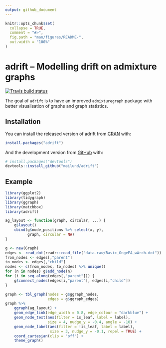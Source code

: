 ```yaml
---
output: github_document
---
```


<!-- README.md is generated from README.Rmd. Please edit that file -->

```r
knitr::opts_chunk$set(
  collapse = TRUE,
  comment = "#>",
  fig.path = "man/figures/README-",
  out.width = "100%"
)
```

# adrift -- Modelling drift on admixture graphs

[![Travis build status](https://travis-ci.org/mailund/adrift.svg?branch=master)](https://travis-ci.org/mailund/adrift)

The goal of `adrift` is to have an improved `admixturegraph` package with better visualisation of graphs and graph statistics.

## Installation

You can install the released version of adrift from [CRAN](https://CRAN.R-project.org) with:

``` r
install.packages("adrift")
```

And the development version from [GitHub](https://github.com/) with:

``` r
# install.packages("devtools")
devtools::install_github("mailund/adrift")
```

## Example


```r
library(ggplot2)
library(tidygraph)
library(ggraph)
library(matchbox)
library(adrift)

ag_layout <- function(graph, circular, ...) {
    g$layout()
    cbind(g$node_positions %>% select(x, y),
          graph, circular = NA)
}

g <- new(Graph)
edges <- read_dot(readr::read_file("data-raw/Basic_OngeEA_wArch.dot"))
from_nodes <- edges[,"parent"]
to_nodes <- edges[,"child"]
nodes <- c(from_nodes, to_nodes) %>% unique()
for (n in nodes) g$add_node(n)
for (i in seq_along(edges[,"parent"])) {
    g$connect_nodes(edges[i,"parent"], edges[i,"child"])
}

graph <- tbl_graph(nodes = g$ggraph_nodes,
                   edges = g$ggraph_edges)
graph %>%
    ggraph(ag_layout) +
    geom_edge_link(edge_width = 0.8, edge_colour = "darkblue") +
    geom_node_text(aes(filter = is_leaf, label = label),
                   size = 4, nudge_y = -0.4, angle = -10) +
    geom_node_label(aes(filter = !is_leaf, label = label),
                    size = 3, nudge_y = -0.1, repel = TRUE) +
    coord_cartesian(clip = "off") +
    theme_graph()

```

